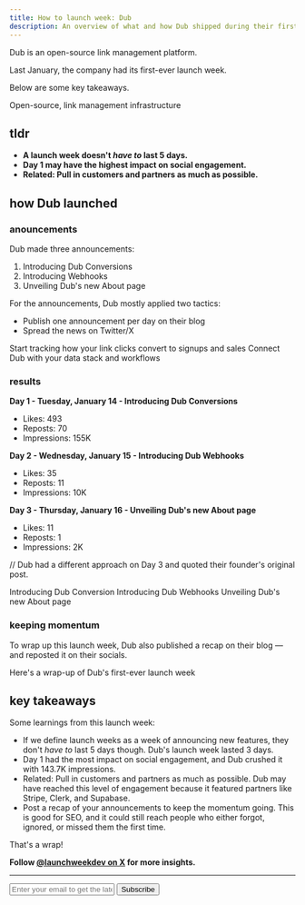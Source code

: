 ```yaml
---
title: How to launch week: Dub
description: An overview of what and how Dub shipped during their first-ever launch week.
---
```


Dub is an open-source link management platform.

Last January, the company had its first-ever launch week.

Below are some key takeaways.

<Card title="Dub.co" href="https://lweek.dev/dub">
    Open-source, link management infrastructure
</Card>

## tldr

- **A launch week doesn't _have to_ last 5 days.**
- **Day 1 may have the highest impact on social engagement.**
- **Related: Pull in customers and partners as much as possible.**

## how Dub launched

### anouncements

Dub made three announcements:

1. Introducing Dub Conversions
2. Introducing Webhooks
3. Unveiling Dub's new About page

For the announcements, Dub mostly applied two tactics:

- Publish one announcement per day on their blog
- Spread the news on Twitter/X

<Card title="Introducing Dub Conversion" href="https://dub.co/blog/introducing-dub-conversions">
    Start tracking how your link clicks convert to signups and sales
</Card>
<Card title="Introducing Dub Webhooks" href="https://dub.co/blog/introducing-webhooks">
    Connect Dub with your data stack and workflows
</Card>

### results

**Day 1 - Tuesday, January 14 - Introducing Dub Conversions**

- Likes: 493
- Reposts: 70
- Impressions: 155K

**Day 2 - Wednesday, January 15 - Introducing Dub Webhooks**

- Likes: 35
- Reposts: 11
- Impressions: 10K

**Day 3 - Thursday, January 16 - Unveiling Dub's new About page**

- Likes: 11
- Reposts: 1
- Impressions: 2K

// Dub had a different approach on Day 3 and quoted their founder's original post.

<Card title="Dub on X — Day 1" href="https://x.com/dubdotco/status/1879220015540699498">
    Introducing Dub Conversion
</Card>
<Card title="Dub on X — Day 2" href="https://x.com/dubdotco/status/1879585699705544906">
    Introducing Dub Webhooks
</Card>
<Card title="Dub on X — Day 3" href="https://x.com/dubdotco/status/1879940156612092302">
    Unveiling Dub's new About page
</Card>

### keeping momentum

To wrap up this launch week, Dub also published a recap on their blog — and reposted it on their socials.

<Card title="Dub Launch Week Recap" href="https://dub.co/blog/launch-week-recap">
    Here's a wrap-up of Dub's first-ever launch week
</Card>

## key takeaways

Some learnings from this launch week:

- If we define launch weeks as a week of announcing new features, they don't _have to_ last 5 days though. Dub's launch week lasted 3 days.
- Day 1 had the most impact on social engagement, and Dub crushed it with 143.7K impressions.
- Related: Pull in customers and partners as much as possible. Dub may have reached this level of engagement because it featured partners like Stripe, Clerk, and Supabase.
- Post a recap of your announcements to keep the momentum going. This is good for SEO, and it could still reach people who either forgot, ignored, or missed them the first time.

That's a wrap! 

**Follow [@launchweekdev on X](https://x.com/launchweekdev) for more insights.**

---

<form
  action="https://buttondown.com/api/emails/embed-subscribe/launchweek.dev"
  method="post"
  target="popupwindow"
  onsubmit="window.open('https://buttondown.com/launchweek.dev', 'popupwindow')"
  class="embeddable-buttondown-form"
>
  <input type="email" name="email" placeholder="Enter your email to get the latest updates" id="bd-email" />
  <input type="submit" value="Subscribe" />
</form>

